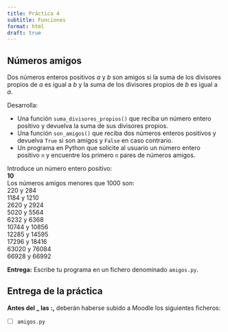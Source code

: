 ```yaml
---
title: Práctica 4
subtitle: Funciones
format: html
draft: true
---
```


## Números amigos

Dos números enteros positivos $a$ y $b$ son amigos si la suma de los divisores propios de $a$ es igual a $b$ y la suma de los divisores propios de $b$ es igual a $a$.

Desarrolla:

- Una función `suma_divisores_propios()` que reciba un número entero positivo y devuelva la suma de sus divisores propios.
- Una función `son_amigos()` que reciba dos números enteros positivos y devuelva `True` si son amigos y `False` en caso contrario.
- Un programa en Python que solicite al usuario un número entero positivo `n` y encuentre los primero `n` pares de números amigos.

| Introduce un número entero positivo:
| **10**
| Los números amigos menores que 1000 son:
| 220 y 284
| 1184 y 1210
| 2620 y 2924
| 5020 y 5564
| 6232 y 6368
| 10744 y 10856
| 12285 y 14595
| 17296 y 18416
| 63020 y 76084
| 66928 y 66992

**Entrega:** Escribe tu programa en un fichero denominado `amigos.py`.


## Entrega de la práctica

**Antes del _ las __:__,** deberán haberse subido a Moodle los siguientes ficheros:

- [ ] `amigos.py`
